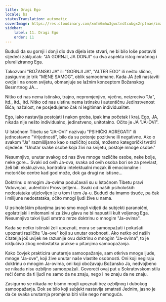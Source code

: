 ```yaml
---
title: Dragi Ego
locale: bs
statusTranslation: automatic
coverImage: https://res.cloudinary.com/xmfm6mhw3gwctndtcubgx2rptnae/image/upload/v1740468922/small_cover_tratado_de_psicologia_revolucionaria_a4c0dca4e0.webp
sidebar:
    label: 11. Dragi Ego
    order: 11
---
```

Budući da su gornji i donji dio dva dijela iste stvari, ne bi bilo loše postaviti sljedeći zaključak: "JA GORNJI, JA DONJI" su dva aspekta istog mračnog i pluraliziranog Ega.

Takozvani "BOŽANSKI JA" ili "GORNJI JA", "ALTER EGO" ili nešto slično, zasigurno je trik "MENE SAMOG", oblik samoobmane. Kada JA želi nastaviti ovdje i na onom svijetu, obmanjuje se lažnim konceptom Božanskog Besmrtnog JA...

Nitko od nas nema istinsko, trajno, nepromjenjivo, vječno, neizrecivo "Ja", itd., itd., itd. Nitko od nas uistinu nema istinsku i autentičnu Jedinstvenost Bića; nažalost, ne posjedujemo čak ni legitiman individualitet.

Ego, iako nastavlja postojati i nakon groba, ipak ima početak i kraj. Ego, JA, nikada nije nešto individualno, jedinstveno, unitotalno. Očito je JA "JA-OVI".

U Istočnom Tibetu se "JA-OVI" nazivaju "PSIHIČKI AGREGATI" ili jednostavno "Vrijednosti", bilo da su potonje pozitivne ili negativne. Ako o svakom "Ja" razmišljamo kao o različitoj osobi, možemo kategorički tvrditi sljedeće: "Unutar svake osobe koja živi na svijetu, postoje mnoge osobe."

Nesumnjivo, unutar svakog od nas žive mnoge različite osobe, neke bolje, neke gore... Svaki od ovih Ja-ova, svaka od ovih osoba bori se za prevlast, želi biti ekskluzivna, kontrolira intelektualni mozak ili emocionalne i motoričke centre kad god može, dok ga drugi ne istisne...

Doktrinu o mnogim Ja-ovima podučavali su u Istočnom Tibetu pravi Vidovnjaci, autentični Prosvijetljeni... Svaki od naših psiholoških nedostataka utjelovljen je u tom i tom Ja-u. Budući da imamo tisuće, pa čak i milijune nedostataka, očito mnogi ljudi žive u nama.

U psihološkim pitanjima jasno smo mogli vidjeti da subjekti paranoični, egolatrijski i mitomani ni za živu glavu ne bi napustili kult voljenog Ega. Nesumnjivo takvi ljudi smrtno mrze doktrinu o mnogim "Ja-ovima".

Kada se netko istinski želi upoznati, mora se samoopažati i pokušati upoznati različite "Ja-ove" koji su unutar osobnosti. Ako netko od naših čitatelja još uvijek ne razumije ovu doktrinu o mnogim "Ja-ovima", to je isključivo zbog nedostatka prakse u pitanjima samoopažanja.

Kako čovjek prakticira unutarnje samoopažanje, sam otkriva mnoge ljude, mnoge "Ja-ove", koji žive unutar naše vlastite osobnosti. Oni koji negiraju doktrinu o mnogim Ja-ovima, oni koji obožavaju Božansko Ja, nedvojbeno se nikada nisu ozbiljno samoopažali. Govoreći ovaj put u Sokratovskom stilu reći ćemo da ti ljudi ne samo da ne znaju, nego i ne znaju da ne znaju.

Zasigurno se nikada ne bismo mogli upoznati bez ozbiljnog i dubokog samoopažanja. Dok se bilo koji subjekt nastavlja smatrati Jednim, jasno je da će svaka unutarnja promjena biti više nego nemoguća.

